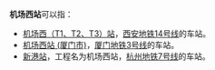 '''机场西站'''可以指：
* [[机场西（T1、T2、T3）站|机场西（T1、T2、T3）站]]，[[西安地铁14号线|西安地铁14号线]]的车站。
* [[机场西站_(厦门市)|机场西站 (厦门市)]]，[[厦门地铁3号线|厦门地铁3号线]]的车站。
* [[新港站|新港站]]，工程名为机场西站，[[杭州地铁7号线|杭州地铁7号线]]的车站。
{{disambig|cat=四字车站名消歧义}}